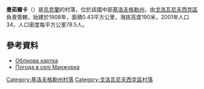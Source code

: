 {{coord|48|20|12|N|30|26|9|E|scale:100000_region:UA|display=title}}

'''曼茹爾卡'''（{{lang-uk|Манжу́рка}}）是[[烏克蘭|烏克蘭]]的村落，位於該國中部[[基洛夫格勒州|基洛夫格勒州]]，由[[戈洛瓦尼夫西克區|戈洛瓦尼夫西克區]]負責管轄，始建於1908年，面積0.43平方公里，海拔高度190米，2001年人口34，人口密度每平方公里78.5人。

==參考資料==
* [http://gska2.rada.gov.ua/pls/z7502/A005?rdat1=11.11.2008&rf7571=16553 Облікова картка]{{dead link|date=2018年3月 |bot=InternetArchiveBot |fix-attempted=yes }}
* [http://weather.in.ua/ua/kirovogradskaja/14919 Погода в селі Манжурка] {{Wayback|url=http://weather.in.ua/ua/kirovogradskaja/14919 |date=20111220183218 }}

{{DEFAULTSORT:Манжурка}}
[[Category:基洛夫格勒州村落|Category:基洛夫格勒州村落]]
[[Category:戈洛瓦尼夫西克區村落|Category:戈洛瓦尼夫西克區村落]]


{{Kirovohrad-geo-stub}}